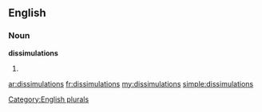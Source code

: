 ==English==

===Noun===
'''dissimulations'''

# {{plural of|[[dissimulation]]}}

[[Category:English plurals]]

[[ar:dissimulations]]
[[fr:dissimulations]]
[[my:dissimulations]]
[[simple:dissimulations]]